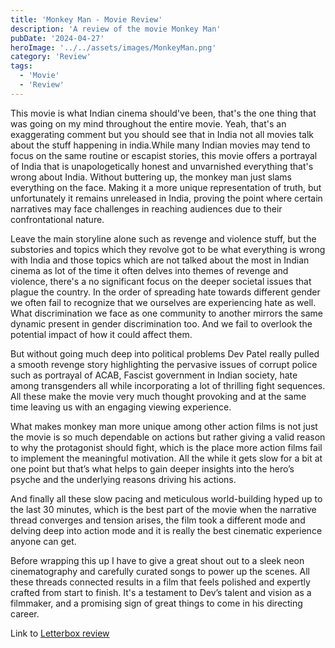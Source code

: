 ```yaml
---
title: 'Monkey Man - Movie Review'
description: 'A review of the movie Monkey Man'
pubDate: '2024-04-27'
heroImage: '../../assets/images/MonkeyMan.png'
category: 'Review'
tags:
  - 'Movie'
  - 'Review'
---
```


This movie is what Indian cinema should've been, that's the one thing that was going on my mind throughout the entire movie. Yeah, that's an exaggerating comment but you should see that in India not all movies talk about the stuff happening in india.While many Indian movies may tend to focus on the same routine or escapist stories, this movie offers a portrayal of India that is unapologetically honest and unvarnished everything that's wrong about India. Without buttering up, the monkey man just slams everything on the face. Making it a more unique representation of truth, but unfortunately it remains unreleased in India, proving the point where certain narratives may face challenges in reaching audiences due to their confrontational nature.

Leave the main storyline alone such as revenge and violence stuff, but the substories and topics which they revolve got to be what everything is wrong with India and those topics which are not talked about the most in Indian cinema as lot of the time it often delves into themes of revenge and violence, there's a no significant focus on the deeper societal issues that plague the country. In the order of spreading hate towards different gender we often fail to recognize that we ourselves are experiencing hate as well. What discrimination we face as one community to another mirrors the same dynamic present in gender discrimination too. And we fail to overlook the potential impact of how it could affect them.

But without going much deep into political problems Dev Patel really pulled a smooth revenge story highlighting the pervasive issues of corrupt police such as portrayal of ACAB, Fascist government in Indian society, hate among transgenders all while incorporating a lot of thrilling fight sequences. All these make the movie very much thought provoking and at the same time leaving us with an engaging viewing experience.

What makes monkey man more unique among other action films is not just the movie is so much dependable on actions but rather giving a valid reason to why the protagonist should fight, which is the place more action films fail to implement the meaningful motivation. All the while it gets slow for a bit at one point but that’s what helps to gain deeper insights into the hero’s psyche and the underlying reasons driving his actions.

And finally all these slow pacing and meticulous world-building hyped up to the last 30 minutes, which is the best part of the movie when the narrative thread converges and tension arises, the film took a different mode and delving deep into action mode and it is really the best cinematic experience anyone can get.

Before wrapping this up I have to give a great shout out to a sleek neon cinematography and carefully curated songs to power up the scenes. All these threads connected results in a film that feels polished and expertly crafted from start to finish. It's a testament to Dev’s talent and vision as a filmmaker, and a promising sign of great things to come in his directing career.

Link to [Letterbox review](https://boxd.it/kvsO)
